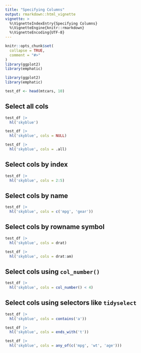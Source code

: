 ```yaml
---
title: "Specifying Columns"
output: rmarkdown::html_vignette
vignette: >
  %\VignetteIndexEntry{Specifying Columns}
  %\VignetteEngine{knitr::rmarkdown}
  %\VignetteEncoding{UTF-8}
---
```


```r
knitr::opts_chunk$set(
  collapse = TRUE,
  comment = "#>"
)
library(ggplot2)
library(emphatic)
```

```r
library(ggplot2)
library(emphatic)
```

```r
test_df <- head(mtcars, 10)
```



Select all cols
------------------------------------------------------------------------------

```r
test_df |>
  hl('skyblue')
```

```r
test_df |>
  hl('skyblue', cols = NULL)
```

```r
test_df |>
  hl('skyblue', cols = .all)
```


Select cols by index
------------------------------------------------------------------------------

```r
test_df |>
  hl('skyblue', cols = 2:5)
```

Select cols by name
------------------------------------------------------------------------------

```r
test_df |>
  hl('skyblue', cols = c('mpg', 'gear'))
```

Select cols by rowname symbol
------------------------------------------------------------------------------

```r
test_df |>
  hl('skyblue', cols = drat)
```

```r
test_df |>
  hl('skyblue', cols = drat:am)
```


Select cols using `col_number()`
------------------------------------------------------------------------------

```r
test_df |>
  hl('skyblue', cols = col_number() < 4)
```

Select cols using selectors like `tidyselect`
------------------------------------------------------------------------------

```r
test_df |>
  hl('skyblue', cols = contains('a'))
```

```r
test_df |>
  hl('skyblue', cols = ends_with('t'))
```


```r
test_df |>
  hl('skyblue', cols = any_of(c('mpg', 'wt', 'age')))
```

